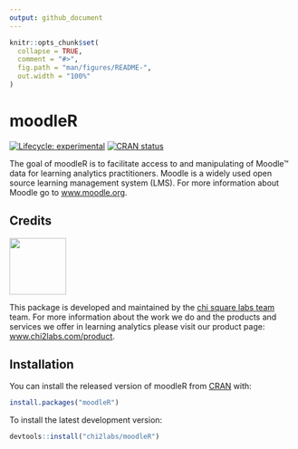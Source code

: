 ```yaml
---
output: github_document
---
```


<!-- README.md is generated from README.Rmd. Please edit that file -->

```r
knitr::opts_chunk$set(
  collapse = TRUE,
  comment = "#>",
  fig.path = "man/figures/README-",
  out.width = "100%"
)
```

# moodleR

<!-- badges: start -->
[![Lifecycle: experimental](https://img.shields.io/badge/lifecycle-experimental-orange.svg)](https://lifecycle.r-lib.org/articles/stages.html#experimental)
[![CRAN status](https://www.r-pkg.org/badges/version/moodleR)](https://CRAN.R-project.org/package=moodleR)
<!-- badges: end -->

The goal of moodleR is to facilitate access to and manipulating of Moodle&trade; data for learning analytics practitioners. Moodle is a widely used open source learning management system (LMS). For more information about Moodle go to [www.moodle.org](https://moodle.org/). 

## Credits

<img src="man/figures/chi2labs.png" width=100 /><br>

This package is developed and maintained by the [chi square labs team](https://www.chi2labs.com/about) team.
For more information about the work we do and the products and services we offer in learning analytics please visit our product page: [www.chi2labs.com/product](http://www.chi2labs.com/product).

## Installation

You can install the released version of moodleR from [CRAN](https://CRAN.R-project.org) with:

```r
install.packages("moodleR")
```

To install the latest development version:
```r
devtools::install("chi2labs/moodleR")
```
